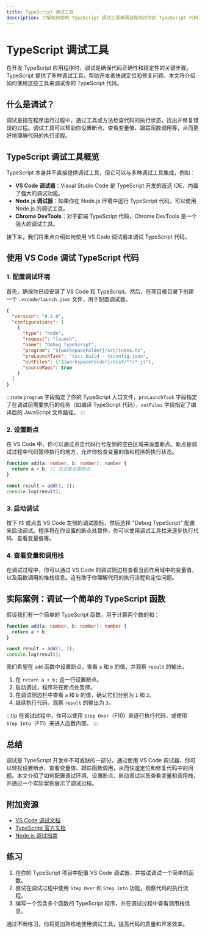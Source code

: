 ```yaml
---
title: TypeScript 调试工具
description: 了解如何使用 TypeScript 调试工具来调试和测试你的 TypeScript 代码。本文适合初学者，将逐步介绍调试工具的使用方法，并提供实际案例和代码示例。
---
```


# TypeScript 调试工具

在开发 TypeScript 应用程序时，调试是确保代码正确性和稳定性的关键步骤。TypeScript 提供了多种调试工具，帮助开发者快速定位和修复问题。本文将介绍如何使用这些工具来调试你的 TypeScript 代码。

## 什么是调试？

调试是指在程序运行过程中，通过工具或方法检查代码的执行状态，找出并修复错误的过程。调试工具可以帮助你设置断点、查看变量值、跟踪函数调用等，从而更好地理解代码的执行流程。

## TypeScript 调试工具概览

TypeScript 本身并不直接提供调试工具，但它可以与多种调试工具集成，例如：

- **VS Code 调试器**：Visual Studio Code 是 TypeScript 开发的首选 IDE，内置了强大的调试功能。
- **Node.js 调试器**：如果你在 Node.js 环境中运行 TypeScript 代码，可以使用 Node.js 的调试工具。
- **Chrome DevTools**：对于前端 TypeScript 代码，Chrome DevTools 是一个强大的调试工具。

接下来，我们将重点介绍如何使用 VS Code 调试器来调试 TypeScript 代码。

## 使用 VS Code 调试 TypeScript 代码

### 1. 配置调试环境

首先，确保你已经安装了 VS Code 和 TypeScript。然后，在项目根目录下创建一个 `.vscode/launch.json` 文件，用于配置调试器。

```json
{
  "version": "0.2.0",
  "configurations": [
    {
      "type": "node",
      "request": "launch",
      "name": "Debug TypeScript",
      "program": "${workspaceFolder}/src/index.ts",
      "preLaunchTask": "tsc: build - tsconfig.json",
      "outFiles": ["${workspaceFolder}/dist/**/*.js"],
      "sourceMaps": true
    }
  ]
}
```

:::note
`program` 字段指定了你的 TypeScript 入口文件，`preLaunchTask` 字段指定了在调试前需要执行的任务（如编译 TypeScript 代码），`outFiles` 字段指定了编译后的 JavaScript 文件路径。
:::

### 2. 设置断点

在 VS Code 中，你可以通过点击代码行号左侧的空白区域来设置断点。断点是调试过程中代码暂停执行的地方，允许你检查变量的值和程序的执行状态。

```typescript
function add(a: number, b: number): number {
  return a + b; // 在这里设置断点
}

const result = add(1, 2);
console.log(result);
```

### 3. 启动调试

按下 `F5` 或点击 VS Code 左侧的调试图标，然后选择 "Debug TypeScript" 配置来启动调试。程序将在你设置的断点处暂停，你可以使用调试工具栏来逐步执行代码、查看变量值等。

### 4. 查看变量和调用栈

在调试过程中，你可以通过 VS Code 的调试侧边栏查看当前作用域中的变量值，以及函数调用的堆栈信息。这有助于你理解代码的执行流程和定位问题。

## 实际案例：调试一个简单的 TypeScript 函数

假设我们有一个简单的 TypeScript 函数，用于计算两个数的和：

```typescript
function add(a: number, b: number): number {
  return a + b;
}

const result = add(1, 2);
console.log(result);
```

我们希望在 `add` 函数中设置断点，查看 `a` 和 `b` 的值，并观察 `result` 的输出。

1. 在 `return a + b;` 这一行设置断点。
2. 启动调试，程序将在断点处暂停。
3. 在调试侧边栏中查看 `a` 和 `b` 的值，确认它们分别为 `1` 和 `2`。
4. 继续执行代码，观察 `result` 的输出为 `3`。

:::tip
在调试过程中，你可以使用 `Step Over`（F10）来逐行执行代码，或使用 `Step Into`（F11）来进入函数内部。
:::

## 总结

调试是 TypeScript 开发中不可或缺的一部分。通过使用 VS Code 调试器，你可以轻松设置断点、查看变量值、跟踪函数调用，从而快速定位和修复代码中的问题。本文介绍了如何配置调试环境、设置断点、启动调试以及查看变量和调用栈，并通过一个实际案例展示了调试过程。

## 附加资源

- [VS Code 调试文档](https://code.visualstudio.com/docs/editor/debugging)
- [TypeScript 官方文档](https://www.typescriptlang.org/docs/)
- [Node.js 调试指南](https://nodejs.org/en/docs/guides/debugging-getting-started/)

## 练习

1. 在你的 TypeScript 项目中配置 VS Code 调试器，并尝试调试一个简单的函数。
2. 尝试在调试过程中使用 `Step Over` 和 `Step Into` 功能，观察代码的执行流程。
3. 编写一个包含多个函数的 TypeScript 程序，并在调试过程中查看调用栈信息。

通过不断练习，你将更加熟练地使用调试工具，提高代码的质量和开发效率。